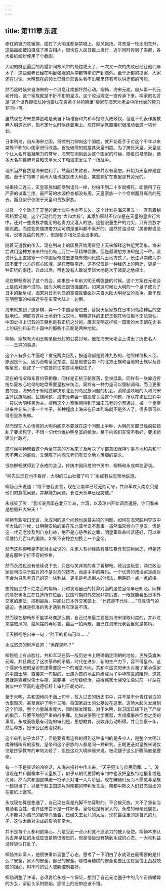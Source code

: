 ```yaml
---
---
---
```

title: 第111章 东渡
---



赤红的镰刀铁锤旗，插在了大明北都紫禁城上，迎风飘扬，背景是一轮太阳东升，这幅画面被拍摄成了黑白相片，很快在人民日报上发行，近乎同时传到了南都，各大报纸纷纷使用了个截图。

大明的群臣最后的希望如同寒风中的蜡烛熄灭了，一次又一次的失败已经让他们麻木了，这些阁老已经在明目张胆的从南都转移资产到海外。至于迁都的提案，大家还在讨论。大明现在的领土已经全部丢失看不出哪里还有可以供迁都的可能。

然而这时候来自海宋的一个消息让南都怦然心动。柳畅，海宋元老，自从第一代元老开始，这个家族就是不折不扣的皇汉。这个政治理念一直传承下来。柳家的名言是“这个世界即使烂掉也要烂在炎黄子孙的碗里”柳家在海宋元老会中所代表的势力非同小可。

虽然现在海宋总体战略是亲自下场准备和共和军抢夺大陆政权，但是不代表作势放弃大明这张牌，指不定什么时候还要用上。现在柳家就直接积极推动着这一项计划。

日本列岛，自从海宋立国，将控制力伸向这个国度，就开始着手于对这个千年以来桀骜不驯的小国家进行改造。首先破除的就是其天皇制度。为了搞死天皇。天皇这个让大名有着凝聚力的符号，海宋在刚刚到达这个国家的时候，随着贸易摩擦，诸多大名在幕府号召和天皇大义下和海宋发生了一场战争。

理所当然自然是海宋胜利了。然而对失败者，海宋并没有宽恕。开始为天皇修建宫殿。至于矿物嘛？离州大陆也就是澳大利亚，某些铜矿在夜里是有荧光的。

结果接二连三，天皇家族如同受到诅咒一样，纷纷不到二十岁就横死。即使用了在严密的试毒工序。最严苛的水源检查都没有用，天皇家族一个个怪病而且痛苦的死去。而且似乎仅限于天皇和贵族家族。

以及一个个效忠于天皇的武士似乎也命不长久。这个计划在海宋第五十一区有着秘密档案记载，这个行动代号为“大和大核”。其添加原料不仅仅是在天皇的皇宫行宫中，还对一些贵族才能用的名贵刀尖灌入的铀。这些限量生产的刀尖，只有贵族才能佩戴。而这些贵族携带刀尖可谓是谁叫都不离开的。虽然贫油没啥（美帝都说没啥，说睾丸癌的死开），但是朝夕相处总会出事的。

随着天道教的传入，现在列岛上的国民开始用冒犯上天来解释这种诅咒现象。海宋尝试用这种方法来终结列岛上万世一系精神偶像。但是最理想方法却是另一种。没说什么比直接塞一个中国皇帝过去更能有效同化这片土地方式了。长江以南成为中国不亚于北方的核心区域，是在晋朝南迁。这不仅仅是一种经济上的南迁，更是一种正统的南迁。自此以后，再也没有人敢说吴越大地是次于诸夏之地领土。

现在柳畅看到了这个机会。如果是十年前大明王朝强盛的时候。这个方案在元老会上是绝对通不过的。因为大明还是很强盛的。如果这时候让大明的一个皇子成为了日本的新皇权，海宋对日本列岛的掌控就要面对来自大陆大明皇室的竞争。至于现在明皇室的权威近乎在东亚大陆上一边倒。

海宋就想到了这步棋，弄一个中国皇帝过去，替换天皇家族在日本列岛绝种后的空缺地位。彻底将这片土地消化成汉地。明朝这样的正统王朝其地位根本无法否认。中国史书上记载的王朝也是有正统之分的。唐宋元明这样统一国家的大王朝在史书上的级别和五代十国中的那些小王朝是两种地位。

柳畅，家族有大明王朝亲自分封的公爵封号。他在海宋元老会上讲出了历史名人——王导的事迹。

这个人有多么牛逼呢？堂兄两次叛乱，按道理都是要诛九族的，他照样位极人臣。原因是什么，因为晋朝皇室东渡，就是他整合南下的北方士族和当地的士族以及晋朝皇室，组成了一个联盟将江南这块地稳住了。

现在的情况和东晋何等相像，同样是正统王朝衰落，皇权低垂。同样有一块靠近传统华夏核心地带的地盘需要皇权来统治。同样有一种力量可以强制调和。而且更重要的是，海宋终于有彻底解决东北亚列岛民族问题的机会。消除这块地的人和海宋主体民族隔阂。民族问题，海宋元老会一直高度关注这个问题，所以在移民过程中一只以大明移民为主。柳畅这个方案瞬间得到了海宋元老的全票通过。搬一个皇帝过来并非头上多一个主子，某种程度上海宋在日本列岛就不是外人了。很多事可以借用皇权来做。

然而现在人心惶惶的大明内阁原本要就在这个问题上争吵，大明的军部已经疯狂错乱了要求死守，不惜一切代价维护明皇室的统治。至于内阁们非常不看好，要求组建流亡政府。

这时候柳畅带着这个两全其美的方案来了及解决了军部意图保持军事基地和共和军势不两立的底线，又保障了内阁元老们有安全地方落脚的要求。

很快柳畅就得到了永成的会见，传统中国风格的书房中，柳畅和永成单独密谈。

“柳先生现在也不看好，大明的江山社稷了吗？”永成有些无奈地说道。

柳畅点头说道：“陛下恕我直言，现在江南早已经无险可守，共和军攻入南京只是他们的意愿问题。并非能力问题。长江天堑早已经突破。”

永成笑了笑：“我听说贵国在北亚半岛，台湾，以及琼州开始调兵遣将，你们看来是想重开大宋天！”

柳畅有些哑口无言，永成问的这个问题也是最尖锐的问题。如何在海宋胜利夺取中华大陆的时候，让明朝安稳的呆在东北亚半岛不惹事。虽然海宋倾向于皇汉，但是这一代元老涉及到自身利益，绝不是心慈手软之辈，明皇室乖乖听话还好，可以继续维持几百年的国祚。如果不安稳立刻换上一个皇帝。

然而这些柳畅是不能对永成说的。朱家人有神经质有暴饮暴食有玩物尚志，但是还是有那种宁折不弯的性格。

然而永成也没有继续说下去，只是似笑非笑的看了看柳畅。政治这玩意，两位政治家谈判取决于胜负的不是对方的技巧，而是手中的筹码。一个优秀的政治家是绝对不会为只思考自己的这一块利益，更多是考虑别人的想法，用筹码一点一点的换。

想凭借三寸不烂之舌的柳畅，此时发现自己的打算对面的这位皇帝早已知晓。同样的情况也发生在任迪所在位面，民国时期的外交家非常厉害，一眼就能看出日本外交家的想法，搞到最后，只能让日本外交家硬上，“允还是不允许……”马粪语气的逼迫。也就是标准的秀才遇到兵有理说不清。

然而现在柳畅却不能学马粪那么搞，自己过来最主要是为海宋谋取利益的，并非过来摆威风的，威风摆的再厉害，最后一拍两散，自己在海宋元老会里就是笑柄。

半天柳畅憋出来一句：“陛下的祖庙可以……”

永成悠悠的同声说道：“保存是吗？”

柳畅脸上有点脸红。共和军现在第一版历史书上明确确定明朝的地位，民族英雄朱元璋。并且阐述了这次革命的矛盾，时代在进步，新的生产力下，容不得皇帝。这个儒家传统的皇帝失德需要换一个的理念不同，共和军这次的矛头对准了秉承儒家的中国士族，直接来一句狠的，士族为首的地主阶级成为了中华前进的阻碍。这意思就是直接说儒士失德，需要换一批阶级统治。搞得儒家士族没法像以前一样站在貌似中立至高的道德标杆上审判王朝功过。

至于朱明，共和国倾向于画上句号，放入过去的历史书中，并不是不分青红皂白的仇恨毁灭。甚至保护了明十三陵。将国家战士的公墓设在这里。这场大起义发展到这个阶段，整个力量越发庞大，同时越发理智。对于朱明，赵卫国已经下达了严峻的指示，只要不触犯严重的战争罪。比如说使用化学武器，大规模屠杀俘虏之类的事情。永成面临最有可能的审判是，思想教育，没收非劳动所得，并且监察十年，然后释放，授予公民政治权利。

这个审判似乎太轻了，但是要看看这样的得到这种审判的是多少人，是整个大明江南绅缙所有的家族。皇帝和这个家族的人都是同一种审判。王朝更迭对皇族来说仅仅是抄家教育的审判太轻了，但是这对大明绅缙来说，被泥腿子这么折腾简直是要命。

有一个不是笑话的冷笑话，从海宋报社中传出来，“天子犯法与庶民同罪……”。没错现在共和国根本不认皇族了，似乎从朝代更替的审判中也没把皇族特地报复或是优待。然而共和国这样统一将矛头对准一大片阶层。现在绅缙们反而不愿意与皇族一起担当了。以至于赵卫国这片对南都的审判发言后，南都中斯文人们丑态百出的在报纸上谩骂。

永成现在算是想通了，自己现在真是光脚不怕穿鞋的。不会被灭族，大不了重新当普通老百姓，也许这未尝不是一件好事，皇帝也是有家人的，永成的母亲还健在，人不能只为自己的欲望而活着，已经失去女儿的太后，现在最注重的是自己的儿子，这位太后对永成的影响非常大。

并不是每个人都利欲熏心，凡是受到一点小利就不遗余力的被人驱使。柳畅本来认为丢弃皇位的永成应该是愤恨惶恐的，但是恰恰没有猜到永成的心态。一大堆利益说辞貌似打乱了。

柳畅并非庸人，他很快重新调整了心态，思考了一下明白了永成现在最需要的是什么？安全，家人的安全，自己的安全。哪怕再糟糕的安全也要比坐在皇位上战战兢兢的担心，时不时的受人威胁控制要好。

柳畅调整了许诺，必须要给永成一个保证，想到了自己元老圈子中的几个正值婚嫁的少女，家庭关系的联姻，感情上的纽带应该不错。